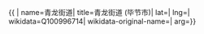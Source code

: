 {{ {{{1|PRC admin/showdata}}}|
name=青龙街道|
title=青龙街道 (毕节市)|
lat=|
lng=|
wikidata=Q100996714|
wikidata-original-name=|
arg={{{arg|}}}}}